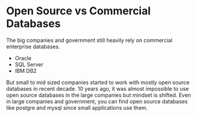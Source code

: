 # Open Source vs Commercial Databases

The big companies and government still heavily rely on commercial enterprise databases.

- Oracle
- SQL Server
- IBM DB2

But small to mid sized companies started to work with mostly open source databases in recent decade.
10 years ago, it was almost impossible to use open source databases in the large companies but mindset is shifted.
Even in large companies and government, you can find open source databases like postgre and mysql since small applications use them.


